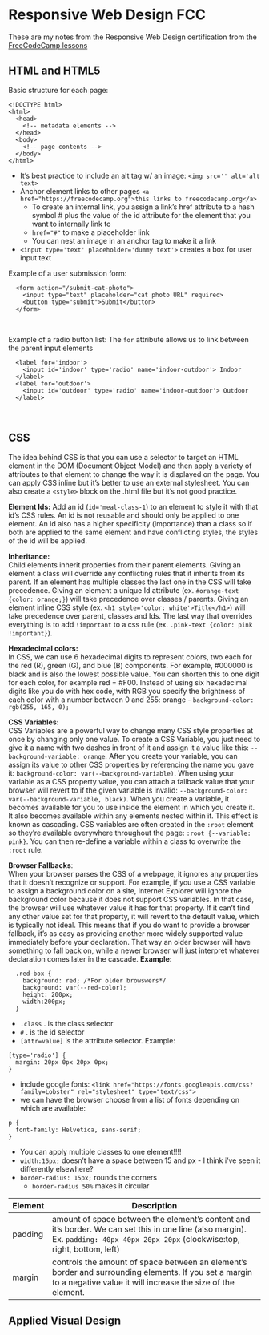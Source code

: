 # Responsive Web Design FCC
These are my notes from the Responsive Web Design certification from the<a href="https://learn.freecodecamp.org/responsive-web-design/basic-html-and-html5"> FreeCodeCamp lessons</a>

## HTML and HTML5 
Basic structure for each page: 
```
<!DOCTYPE html>
<html>
  <head>
    <!-- metadata elements -->
  </head>
  <body>
    <!-- page contents -->
  </body>
</html>
```

+ It's best practice to include an alt tag w/ an image: `<img src='' alt='alt text>`
+ Anchor element links to other pages `<a href="https://freecodecamp.org">this links to freecodecamp.org</a>`
    + To create an internal link, you assign a link's href attribute to a hash symbol # plus the value of the id attribute for the element that you want to internally link to
    + `href="#"` to make a placeholder link
    + You can nest an image in an anchor tag to make it a link
+ `<input type='text' placeholder='dummy text'>` creates a box for user input text 

Example of a user submission form: 
```
  <form action="/submit-cat-photo">
    <input type="text" placeholder="cat photo URL" required>
    <button type="submit">Submit</button>
  </form>
```
<br>

Example of a radio button list: 
The `for` attribute allows us to link between the parent input elements 
```
  <label for='indoor'>
    <input id='indoor' type='radio' name='indoor-outdoor'> Indoor
  </label>
  <label for='outdoor'>
    <input id='outdoor' type='radio' name='indoor-outdoor'> Outdoor
  </label>
```
<br>


## CSS
The idea behind CSS is that you can use a selector to target an HTML element in the DOM (Document Object Model) and then apply a variety of attributes to that element to change the way it is displayed on the page. You can apply CSS inline but it's better to use an external stylesheet.  You can also create a `<style>` block on the .html file but it's not good practice.  

**Element Ids:**
Add an id (`id='meal-class-1`) to an element to style it with that id's CSS rules. An id is not reusable and should only be applied to one element. An id also has a higher specificity (importance) than a class so if both are applied to the same element and have conflicting styles, the styles of the id will be applied.

**Inheritance:**  
Child elements inherit properties from their parent elements.  Giving an element a class will override any conflicting rules that it inherits from its parent. If an element has multiple classes the last one in the CSS will take precedence.  Giving an element a unique Id attribute (ex. `#orange-text {color: orange;}`) will take precedence over classes / parents.  Giving an element inline CSS style (ex. `<h1 style='color: white'>Title</h1>`) will take precedence over parent, classes and Ids.  The last way that overrides everything is to add `!important` to a css rule (ex. `.pink-text {color: pink !important}`).   

**Hexadecimal colors:**  
In CSS, we can use 6 hexadecimal digits to represent colors, two each for the red (R), green (G), and blue (B) components. For example, #000000 is black and is also the lowest possible value.  You can shorten this to one digit for each color, for example red = #F00. Instead of using six hexadecimal digits like you do with hex code, with RGB you specify the brightness of each color with a number between 0 and 255: orange - `background-color: rgb(255, 165, 0);`
  
**CSS Variables:**  
CSS Variables are a powerful way to change many CSS style properties at once by changing only one value. To create a CSS Variable, you just need to give it a name with two dashes in front of it and assign it a value like this: `--background-variable: orange`.  After you create your variable, you can assign its value to other CSS properties by referencing the name you gave it: `background-color: var(--background-variable)`.  When using your variable as a CSS property value, you can attach a fallback value that your browser will revert to if the given variable is invalid: `--background-color: var(--background-variable, black)`. 
  When you create a variable, it becomes available for you to use inside the element in which you create it. It also becomes available within any elements nested within it. This effect is known as cascading. CSS variables are often created in the `:root` element so they're available everywhere throughout the page: `:root {--variable: pink}`.  You can then re-define a variable within a class to overwrite the `:root` rule.  

**Browser Fallbacks**:  
When your browser parses the CSS of a webpage, it ignores any properties that it doesn't recognize or support. For example, if you use a CSS variable to assign a background color on a site, Internet Explorer will ignore the background color because it does not support CSS variables. In that case, the browser will use whatever value it has for that property. If it can't find any other value set for that property, it will revert to the default value, which is typically not ideal. This means that if you do want to provide a browser fallback, it's as easy as providing another more widely supported value immediately before your declaration. That way an older browser will have something to fall back on, while a newer browser will just interpret whatever declaration comes later in the cascade.
**Example:**
```
  .red-box {
    background: red; /*For older browswers*/
    background: var(--red-color);
    height: 200px;
    width:200px;
  }
```


+ `.class` . is the class selector
+ `#` . is the id selector
+ `[attr=value]` is the attribute selector.  Example:
```
[type='radio'] {
  margin: 20px 0px 20px 0px;
}
```

+ include google fonts: `<link href="https://fonts.googleapis.com/css?family=Lobster" rel="stylesheet" type="text/css">`
+ we can have the browser choose from a list of fonts depending on which are available: 
```
p {
  font-family: Helvetica, sans-serif;
}
```
+ You can apply multiple classes to one element!!!!
+ `width:15px;` doesn't have a space between 15 and px - I think i've seen it differently elsewhere?
+ `border-radius: 15px;` rounds the corners 
    + `border-radius 50%` makes it circular 
    
Element | Description 
------- | ----------------------------------------------------------------------
padding | amount of space between the element's content and it's border. We can set this in one line (also margin). Ex. `padding: 40px 40px 20px 20px` (clockwise:top, right, bottom, left) 
margin | controls the amount of space between an element's border and surrounding elements.  If you set a margin to a negative value it will increase the size of the element. 


## Applied Visual Design
